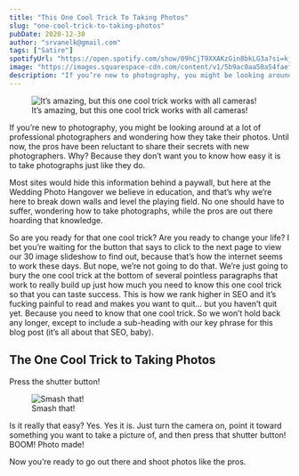 ```yaml
---
title: "This One Cool Trick To Taking Photos"
slug: "one-cool-trick-to-taking-photos"
pubDate: 2020-12-30
author: "srvanelk@gmail.com"
tags: ["Satire"]
spotifyUrl: "https://open.spotify.com/show/09hCjT9XXAKzGin8bkLG3a?si=kjRZvQ1JTb6Ov3HVzSSlWA"
image: "https://images.squarespace-cdn.com/content/v1/5b9ac0aa50a54faef024c950/1609288303285-4U7DSZ5RB5XOJUR0R576/christian-mackie-az2pTpXsDg0-unsplash.jpg?format=original"
description: "If you’re new to photography, you might be looking around at a lot of professional photographers and wondering how they take their photos. Until now, the pros have been reluctant to share their secrets with new photographers. Why? Because they don’t want you to know how easy it is to take photographs just like they do."
---
```


<figure>
  <img src="https://images.squarespace-cdn.com/content/v1/5b9ac0aa50a54faef024c950/1609288303285-4U7DSZ5RB5XOJUR0R576/christian-mackie-az2pTpXsDg0-unsplash.jpg?format=original" alt=" It’s amazing, but this one cool trick works with all cameras! " />
  <figcaption>It’s amazing, but this one cool trick works with all cameras!</figcaption>
</figure>

If you’re new to photography, you might be looking around at a lot of professional photographers and wondering how they take their photos. Until now, the pros have been reluctant to share their secrets with new photographers. Why? Because they don’t want you to know how easy it is to take photographs just like they do.

Most sites would hide this information behind a paywall, but here at the Wedding Photo Hangover we believe in education, and that’s why we’re here to break down walls and level the playing field. No one should have to suffer, wondering how to take photographs, while the pros are out there hoarding that knowledge.

So are you ready for that one cool trick? Are you ready to change your life? I bet you’re waiting for the button that says to click to the next page to view our 30 image slideshow to find out, because that’s how the internet seems to work these days. But nope, we’re not going to do that. We’re just going to bury the one cool trick at the bottom of several pointless paragraphs that work to really build up just how much you need to know this one cool trick so that you can taste success. This is how we rank higher in SEO and it’s fucking painful to read and makes you want to quit… but you haven’t quit yet. Because you need to know that one cool trick. So we won’t hold back any longer, except to include a sub-heading with our key phrase for this blog post (it’s all about that SEO, baby).

## The One Cool Trick to Taking Photos

Press the shutter button!

<figure>
  <img src="https://images.squarespace-cdn.com/content/v1/5b9ac0aa50a54faef024c950/1609288512174-8IB3## Q&A:O73O7MU4DEXILL/kim-becker-SMASH.jpg?format=original" alt=" Smash that! " />
  <figcaption>Smash that!</figcaption>
</figure>

Is it really that easy? Yes. Yes it is. Just turn the camera on, point it toward something you want to take a picture of, and then press that shutter button! BOOM! Photo made!

Now you’re ready to go out there and shoot photos like the pros.